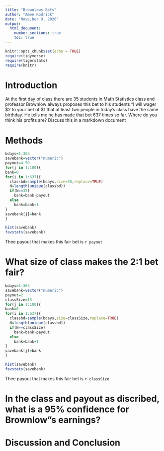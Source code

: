 ```yaml
---
title: "Brownlows Bets"
author: "Amee Rodrick"
date: "Nove,ber 9, 2020"
output: 
  html_document:
    number_sections: true
    toc: true
---
```


```r
knitr::opts_chunk$set(echo = TRUE)
require(tidyverse)
require(tigerstats)
require(knitr)
```




<!-- We recommend you use git branches -- create a separate branch for each major section i.e. Introduction, Methods, Results, Inferential Results, and Discussion and Conclusions - leave the YAML block untouched until the final merge where you put in your own name !-->

# Introduction

<!--In this section you explain what you are trying to show.  Where did the data come from?  What is the research or other question you are trying to answer?!-->

 At the first day of class there are 35 students in Math Statistics class and professor Brownlow always proposes this bet to his students "I will wager $2 to your bet of $1 that at least two people in today's class have  the same birthday.  He tells me he has made that bet 637 times so far. Where do you think his profits are? Discuss this in a markdown document



# Methods


<!--Decide on your methods:  In this section explain the approach you will take to attack the issue --- how will you decide on a likely estimate of professor Brownlow's earnings or losses after 637 bets. Also explain how you construct a 95% confidence interval about your estimate of his winnings !-->


```r
bdays=1:365
savebank=vector("numeric")
payout=4.50
for(j in 1:100){
bank=0
for(i in 1:637){
  classbd=sample(bdays,size=35,replace=TRUE)
  N=length(unique(classbd))
  if(N==35)
    bank=bank-payout
  else
    bank=bank+1
}
savebank[j]=bank
}
```


```r
hist(savebank)
favstats(savebank)
```

Thee payout that makes this fair bet is `r payout`


# What size of class makes the 2:1 bet fair? 

```r
bdays=1:365
savebank=vector("numeric")
payout=2
classSize=15
for(j in 1:100){
bank=0
for(i in 1:637){
  classbd=sample(bdays,size=classSize,replace=TRUE)
  N=length(unique(classbd))
  if(N==classSize)
    bank=bank-payout
  else
    bank=bank+1
}
savebank[j]=bank
}
```


```r
hist(savebank)
favstats(savebank)
```

Thee payout that makes this fair bet is `r classSize`



<!--Explain and display the results of your method of coming up with the estimate of professor Brownlows betting profits!-->


# In the class and payout as discribed, what is a 95% confidence for Brownlow"s earnings?

<!--Explain and display your method of coming up with a 95% confidence interval of  professor Brownlows winnings (or losings)-->


# Discussion and Conclusion

<!--Discussion and conclusion here.  If professor Brownlow is consistantly making or losing money how could he change his payout so that his profits center on zero?  Also discuss what size his class should be in order to have his current scheme balance at zero profit.!-->

